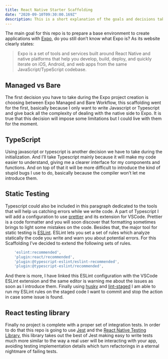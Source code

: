```yaml
---
title: React Native Starter Scaffolding
date: "2020-09-10T09:30:00.169Z"
description: This is a short explanation of the goals and decisions taken during the creation of a scaffolding fir React Native apps.
---
```


The main goal for this repo is to prepare a base environment to create applications with [Expo](https://expo.io/),
do you still don’t know what Expo is? As its website clearly states:

> Expo is a set of tools and services
> built around React Native and native platforms that help you develop, build, deploy, and quickly iterate on iOS,
> Android, and web apps from the same JavaScript/TypeScript codebase.

## Managed vs Bare

The first decision you have to take during the Expo project creation is choosing between Expo Managed and Bare Workflow, this scaffolding
went for the first, basically because I only want to write Javascript or Typescript and give back all the complexity of
dealing with the native side to Expo. It is true that this decision will impose some limitations but I could live with
them for the moment.

## TypeScript

Using javascript or typescript is another decision we have to take during the initialization. And I’ll take Typescript
mainly because it will make my code easier to understand, giving me a clearer interface for my components and functions.
And on top of that it will be more difficult to introduce the kind of stupid bugs I use to do, basically because the
compiler won’t let me introduce them.

## Static Testing

Typescript could also be included in this paragraph dedicated to the tools that will help us catching errors while we write code.
A part of Typescript I will add a configuration to use [prettier](https://prettier.io/) and its extension for VSCode. Prettier is a code formatter and
you will soon discover that formatting sometimes brings to light some mistakes on the code. Besides that, the major tool for static
testing is [ESLint](https://eslint.org/). ESLint lets you set a set of rules which analyze statically the code you write and warn you about potential errors.
For this Scaffolding I’ve decided to extend the following sets of rules.

```javascript
    'eslint:recommended',
    'plugin:react/recommended',
    'plugin:@typescript-eslint/eslint-recommended',
    'plugin:@typescript-eslint/recommended',
```

And there is more, I have linked this ESLint configuration with the VSCode ESLint extension and the same editor is warning me about the issues as
soon as I introduce them. Finally using [husky](https://github.com/typicode/husky#readme) and [lint-staged](https://github.com/okonet/lint-staged#readme) I am able to run my
ESLint rules on the staged code I want to commit and stop the action in case some issue is found.

## React testing library

Finally no project is complete with a proper set of integration tests. In order to do that this repo is going to use [Jest](https://jestjs.io/en/) and
the [React Native Testing Library](https://callstack.github.io/react-native-testing-library/), this library takes out the best of Jest making easy to write tests much more similar to the way a real
user will be interacting with your app, avoiding testing implementation details which turn refactorings in a eternal nightmare of failing tests.
